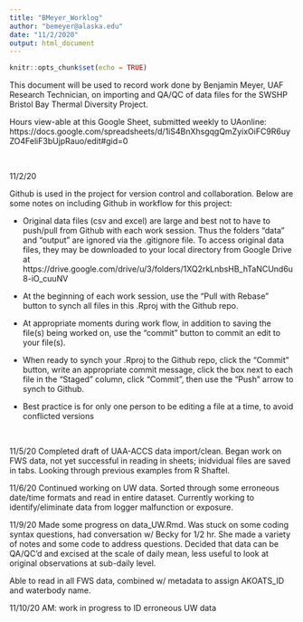 ```yaml
---
title: "BMeyer_Worklog"
author: "bemeyer@alaska.edu"
date: "11/2/2020"
output: html_document
---
```


```r
knitr::opts_chunk$set(echo = TRUE)
```



This document will be used to record work done by Benjamin Meyer, UAF Research Technician, on importing and QA/QC of data files for the SWSHP Bristol Bay Thermal Diversity Project.

Hours view-able at this Google Sheet, submitted weekly to UAonline: https://docs.google.com/spreadsheets/d/1iS4BnXhsgqgQmZyixOiFC9R6uyZO4FeliF3bUjpRauo/edit#gid=0

<br> 

11/2/20 

Github is used in the project for version control and collaboration.  Below are some notes on including Github in workflow for this project:

* Original data files (csv and excel) are large and best not to have to push/pull from Github with each work session.  Thus the folders "data" and "output" are ignored via the .gitignore file.  To access original data files, they may be downloaded to your local directory from Google Drive at https://drive.google.com/drive/u/3/folders/1XQ2rkLnbsHB_hTaNCUnd6u8-iO_cuuNV

* At the beginning of each work session, use the "Pull with Rebase" button to synch all files in this .Rproj with the Github repo.

* At appropriate moments during work flow, in addition to saving the file(s) being worked on, use the "commit" button to commit an edit to your file(s).

* When ready to synch your .Rproj to the Github repo, click the "Commit" button, write an appropriate commit message, click the box next to each file in the "Staged" column, click "Commit", then use the "Push" arrow to synch to Github.

* Best practice is for only one person to be editing a file at a time, to avoid conflicted versions

<br>

11/5/20
Completed draft of UAA-ACCS data import/clean.  Began work on FWS data, not yet successful in reading in sheets; inidvidual files are saved in tabs.  Looking through previous examples from R Shaftel.

11/6/20
Continued working on UW data.  Sorted through some erroneous date/time formats and read in entire dataset.  Currently working to identify/eliminate data from logger malfunction or exposure.


11/9/20
Made some progress on data_UW.Rmd.  Was stuck on some coding syntax questions, had conversation w/ Becky for 1/2 hr.  She made a variety of notes and some code to address questions.  Decided that data can be QA/QC'd and excised at the scale of daily mean, less useful to look at original observations at sub-daily level.

Able to read in all FWS data, combined w/ metadata to assign AKOATS_ID and waterbody name.

11/10/20
AM: work in progress to ID erroneous UW data
